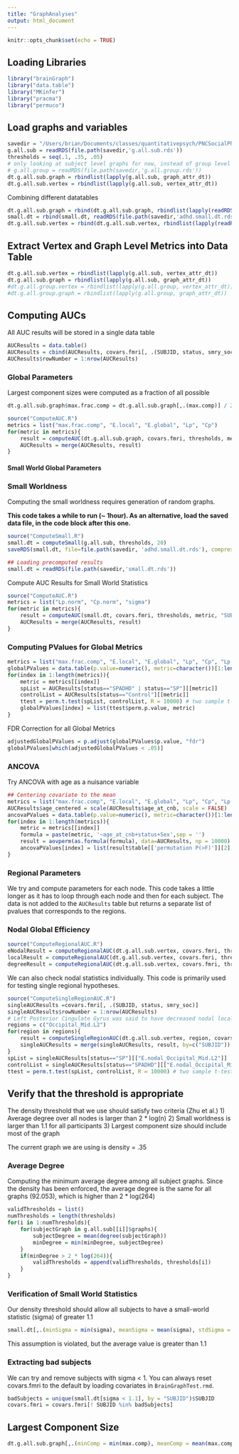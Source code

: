 ```yaml
---
title: "GraphAnalyses"
output: html_document
---
```


```r
knitr::opts_chunk$set(echo = TRUE)
```

## Loading Libraries

```r
library("brainGraph")
library("data.table")
library("MKinfer")
library("pracma")
library("permuco")
```

## Load graphs and variables

```r
savedir = "/Users/brian/Documents/classes/quantitativepsych/PNCSocialPhobia/savedGraphs"
g.all.sub = readRDS(file.path(savedir,'g.all.sub.rds'))
thresholds = seq(.1, .35, .05)
# only looking at subject level graphs for now, instead of group level graphs
# g.all.group = readRDS(file.path(savedir,'g.all.group.rds'))
dt.g.all.sub.graph = rbindlist(lapply(g.all.sub, graph_attr_dt))
dt.g.all.sub.vertex = rbindlist(lapply(g.all.sub, vertex_attr_dt))
```

Combining different datatables
```r
dt.g.all.sub.graph = rbind(dt.g.all.sub.graph, rbindlist(lapply(readRDS(file.path(savedir,'ADHD.g.all.sub.rds')), graph_attr_dt)))
small.dt = rbind(small.dt, readRDS(file.path(savedir,'adhd.small.dt.rds')))
dt.g.all.sub.vertex = rbind(dt.g.all.sub.vertex, rbindlist(lapply(readRDS(file.path(savedir,'ADHD.g.all.sub.rds')), vertex_attr_dt)))
```


## Extract Vertex and Graph Level Metrics into Data Table

```r
dt.g.all.sub.vertex = rbindlist(lapply(g.all.sub, vertex_attr_dt))
dt.g.all.sub.graph = rbindlist(lapply(g.all.sub, graph_attr_dt))
#dt.g.all.group.vertex = rbindlist(lapply(g.all.group, vertex_attr_dt))
#dt.g.all.group.graph = rbindlist(lapply(g.all.group, graph_attr_dt))
```
## Computing AUCs

All AUC results will be stored in a single data table 

```r
AUCResults = data.table()
AUCResults = cbind(AUCResults, covars.fmri[, .(SUBJID, status, smry_soc, age_at_cnb, Sex)])
AUCResults$rowNumber = 1:nrow(AUCResults)
```

### Global Parameters

Largest component sizes were computed as a fraction of all possible

```r
dt.g.all.sub.graph$max.frac.comp = dt.g.all.sub.graph[,.(max.comp)] / 264
```

```r
source("ComputeAUC.R")
metrics = list("max.frac.comp", "E.local", "E.global", "Lp", "Cp")
for(metric in metrics){
    result = computeAUC(dt.g.all.sub.graph, covars.fmri, thresholds, metric, "Study.ID")
    AUCResults = merge(AUCResults, result)
}
```

#### Small World Global Parameters

### Small Worldness
Computing the small worldness requires generation of random graphs. 

**This code takes a while to run (~ 1hour). As an alternative, load the saved data file, in the code block after this one.**

```r
source("ComputeSmall.R")
small.dt = computeSmall(g.all.sub, thresholds, 20)
saveRDS(small.dt, file=file.path(savedir, 'adhd.small.dt.rds'), compress='xz')
```

```r
## Loading precomputed results
small.dt = readRDS(file.path(savedir,'small.dt.rds'))
```


Compute AUC Results for Small World Statistics
```r
source("ComputeAUC.R")
metrics = list("Lp.norm", "Cp.norm", "sigma")
for(metric in metrics){
    result = computeAUC(small.dt, covars.fmri, thresholds, metric, "SUBJID")
    AUCResults = merge(AUCResults, result)
}
```

### Computing PValues for Global Metrics

```r
metrics = list("max.frac.comp", "E.local", "E.global", "Lp", "Cp", "Lp.norm", "Cp.norm", "sigma")
globalPValues = data.table(p.value=numeric(), metric=character())[1:length(metrics)]
for(index in 1:length(metrics)){
    metric = metrics[[index]]
    spList = AUCResults[status=="SPADHD" | status=="SP"][[metric]]
    controlList = AUCResults[status=="Control"][[metric]]
    ttest = perm.t.test(spList, controlList, R = 10000) # two sample t-test (SP, Control)
    globalPValues[index] = list(ttest$perm.p.value, metric)
}
```

FDR Correction for all Global Metrics

```r
adjustedGlobalPValues = p.adjust(globalPValues$p.value, "fdr")
globalPValues[which(adjustedGlobalPValues < .05)]
```

### ANCOVA

Try ANCOVA with age as a nuisance variable

```r
## Centering covariate to the mean
metrics = list("max.frac.comp", "E.local", "E.global", "Lp", "Cp", "Lp.norm", "Cp.norm", "sigma")
AUCResults$age_centered = scale(AUCResults$age_at_cnb, scale = FALSE)
ancovaPValues = data.table(p.value=numeric(), metric=character())[1:length(metrics)]
for(index in 1:length(metrics)){
    metric = metrics[[index]]
    formula = paste(metric, '~age_at_cnb+status+Sex',sep = '')
    result = aovperm(as.formula(formula), data=AUCResults, np = 10000)
    ancovaPValues[index] = list(result$table[['permutation P(>F)']][2], metric)
}


```

### Regional Parameters

We try and compute parameters for each node. This code takes a little longer as it has to loop through each node and then for each subject. The data is not added to the `AUCResults` table but returns a separate list of pvalues that corresponds to the regions.

### Nodal Global Efficiency

```r
source("ComputeRegionalAUC.R")
eNodalResult = computeRegionalAUC(dt.g.all.sub.vertex, covars.fmri, thresholds, "E.nodal")
localResult = computeRegionalAUC(dt.g.all.sub.vertex, covars.fmri, thresholds, "E.local")
degreeResult = computeRegionalAUC(dt.g.all.sub.vertex, covars.fmri, thresholds, "degree")
```

We can also check nodal statistics individually. This code is primarily used for testing single regional hypotheses.

```r
source("ComputeSingleRegionAUC.R")
singleAUCResults =covars.fmri[, .(SUBJID, status, smry_soc)]
singleAUCResults$rowNumber = 1:nrow(AUCResults)
# Left Posterior Cingulate Gyrus was said to have decreased nodal local efficiency
regions = c("Occipital_Mid.L2")
for(region in regions){
    result = computeSingleRegionAUC(dt.g.all.sub.vertex, region, covars.fmri, thresholds, "E.nodal");
    singleAUCResults = merge(singleAUCResults, result, by=c("SUBJID"))
}
spList = singleAUCResults[status=="SP"][["E.nodal_Occipital_Mid.L2"]]
controlList = singleAUCResults[status=="SPADHD"][["E.nodal_Occipital_Mid.L2"]]
ttest = perm.t.test(spList, controlList, R = 10000) # two sample t-test (SP, Control)
```

## Verify that the threshold is appropriate

The density threshold that we use should satisfy two criteria (Zhu et al.)
1) Average degree over all nodes is larger than 2 * log(n)
2) Small worldness is larger than 1.1 for all participants
3) Largest component size should include most of the graph

The current graph we are using is density = .35

### Average Degree

Computing the minimum average degree among all subject graphs. Since the density has been enforced, the average degree is the same for all graphs (92.053), which is higher than 2 * log(264)

```r
validThresholds = list()
numThresholds = length(thresholds)
for(i in 1:numThresholds){
    for(subjectGraph in g.all.sub[[i]]$graphs){
        subjectDegree = mean(degree(subjectGraph))
        minDegree = min(minDegree, subjectDegree)
    }
    if(minDegree > 2 * log(264)){
        validThresholds = append(validThresholds, thresholds[i])
    }
}

```

### Verification of Small World Statistics

Our density threshold should allow all subjects to have a small-world statistic (sigma) of greater 1.1

```r
small.dt[,.(minSigma = min(sigma), meanSigma = mean(sigma), stdSigma = sd(sigma)),by=.(threshold)]
```
This assumption is violated, but the average value is greater than 1.1

### Extracting bad subjects

We can try and remove subjects with sigma < 1. You can always reset covars.fmri to the default by loading covariates in `BrainGraphTest.rmd`.

```r
badSubjects = unique(small.dt[sigma < 1.1], by = "SUBJID")$SUBJID
covars.fmri = covars.fmri[! SUBJID %in% badSubjects]
```

## Largest Component Size

```r
dt.g.all.sub.graph[,.(minComp = min(max.comp), meanComp = mean(max.comp), stdComp = sd(max.comp)),by=.(threshold)]
```
